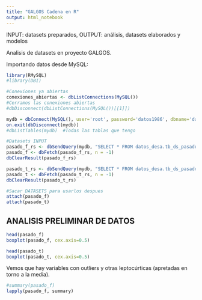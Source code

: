 ```yaml
---
title: "GALGOS Cadena en R"
output: html_notebook
---
```


INPUT: datasets preparados, 
OUTPUT: análisis, datasets elaborados y modelos

Analisis de datasets en proyecto GALGOS.

Importando datos desde MySQL:

```r
library(RMySQL)
#library(DBI)

#Conexiones ya abiertas
conexiones_abiertas <- dbListConnections(MySQL())
#Cerramos las conexiones abiertas
#dbDisconnect(dbListConnections(MySQL())[[1]])

mydb = dbConnect(MySQL(), user='root', password='datos1986', dbname='datos_desa', host='localhost')
on.exit(dbDisconnect(mydb))
#dbListTables(mydb)  #Todas las tablas que tengo

#Datasets INPUT
pasado_f_rs <- dbSendQuery(mydb, "SELECT * FROM datos_desa.tb_ds_pasado_train_features_TOTAL LIMIT 1000000")
pasado_f <- dbFetch(pasado_f_rs, n = -1)
dbClearResult(pasado_f_rs)

pasado_t_rs <- dbSendQuery(mydb, "SELECT * FROM datos_desa.tb_ds_pasado_train_targets_TOTAL LIMIT 1000000")
pasado_t <- dbFetch(pasado_t_rs, n = -1)
dbClearResult(pasado_t_rs)

#Sacar DATASETS para usarlos despues
attach(pasado_f)
attach(pasado_t)
```

## ANALISIS PRELIMINAR DE DATOS

```r
head(pasado_f)
boxplot(pasado_f, cex.axis=0.5) 

head(pasado_t)
boxplot(pasado_t, cex.axis=0.5) 
```
Vemos que hay variables con outliers y otras leptocúrticas (apretadas en torno a la media).
```r
#summary(pasado_f)
lapply(pasado_f, summary)
```





